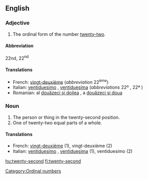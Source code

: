 ==English==

===Adjective===
{{en-adj|-}}

# The ordinal form of the number [[twenty-two]].

====Abbreviation====
22nd, 22<sup>nd</sup>

====Translations====

* French: [[vingt-deuxième]] (''abbreviation'' 22<sup>ème</sup>)
* Italian: [[ventiduesimo]] {{m}}, [[ventiduesima]]  {{f}} (''abbreviations'' 22º {{m}}, 22ª {{f}})
* Romanian: al [[douăzeci şi doilea]] {{m}}, a [[douăzeci şi doua]] {{f}}

===Noun===
{{en-noun}}

# The person or thing in the twenty-second position.
# One of twenty-two equal parts of a whole.

====Translations====

* French: [[vingt-deuxième]] {{m|f}} (1), vingt-deuxième {{m}} (2)
* Italian: [[ventiduesimo]] {{m}}, [[ventiduesima]] {{f}} (1), ventiduesimo {{m}} (2)

[[Category:Ordinal numbers]]

[[hu:twenty-second]]
[[fi:twenty-second]]